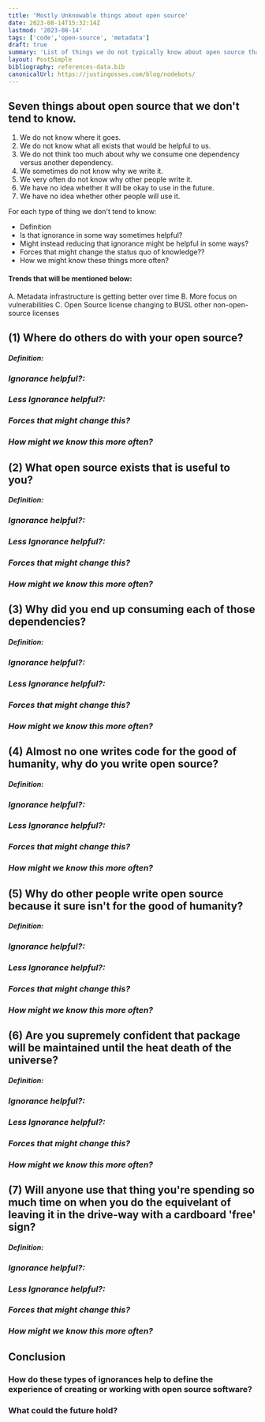 ```yaml
---
title: 'Mostly Unknowable things about open source'
date: 2023-08-14T15:32:14Z
lastmod: '2023-08-14'
tags: ['code','open-source', 'metadata']
draft: true
summary: 'List of things we do not typically know about open source that is kind of odd.'
layout: PostSimple
bibliography: references-data.bib
canonicalUrl: https://justingosses.com/blog/nodebots/
---
```


## Seven things about open source that we don't tend to know. 
1. We do not know where it goes.
2. We do not know what all exists that would be helpful to us.
3. We do not think too much about why we consume one dependency versus another dependency.
4. We sometimes do not know why we write it.
5. We very often do not know why other people write it. 
6. We have no idea whether it will be okay to use in the future.
7. We have no idea whether other people will use it.

For each type of thing we don't tend to know: 
- Definition
- Is that ignorance in some way sometimes helpful?
- Might instead reducing that ignorance might be helpful in some ways?
- Forces that might change the status quo of knowledge??
- How we might know these things more often?

#### Trends that will be mentioned below:
A. Metadata infrastructure is getting better over time
B. More focus on vulnerabilities
C. Open Source license changing to BUSL other non-open-source licenses

## (1) Where do others do with your open source?
#### _Definition:_ 


### _Ignorance helpful?:_


### _Less Ignorance helpful?:_


### _Forces that might change this?_


### _How might we know this more often?_


## (2) What open source exists that is useful to you?
#### _Definition:_ 


### _Ignorance helpful?:_


### _Less Ignorance helpful?:_


### _Forces that might change this?_


### _How might we know this more often?_




## (3) Why did you end up consuming each of those dependencies?
#### _Definition:_ 


### _Ignorance helpful?:_


### _Less Ignorance helpful?:_


### _Forces that might change this?_


### _How might we know this more often?_




## (4) Almost no one writes code for the good of humanity, why do you write open source?
#### _Definition:_ 


### _Ignorance helpful?:_


### _Less Ignorance helpful?:_


### _Forces that might change this?_


### _How might we know this more often?_




## (5) Why do other people write open source because it sure isn't for the good of humanity?
#### _Definition:_ 


### _Ignorance helpful?:_


### _Less Ignorance helpful?:_


### _Forces that might change this?_


### _How might we know this more often?_




## (6) Are you supremely confident that package will be maintained until the heat death of the universe?
#### _Definition:_ 


### _Ignorance helpful?:_


### _Less Ignorance helpful?:_


### _Forces that might change this?_


### _How might we know this more often?_




## (7) Will anyone use that thing you're spending so much time on when you do the equivelant of leaving it in the drive-way with a cardboard 'free' sign?
#### _Definition:_ 


### _Ignorance helpful?:_


### _Less Ignorance helpful?:_


### _Forces that might change this?_


### _How might we know this more often?_


## Conclusion
### How do these types of ignorances help to define the experience of creating or working with open source software?


### What could the future hold?


